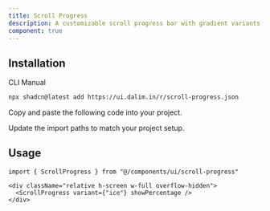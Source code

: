 ```yaml
---
title: Scroll Progress
description: A customizable scroll progress bar with gradient variants, sizes, and optional percentage display.  
component: true
---
```


<ComponentPreview
  name="scroll-progress-default"
  className="[&_.preview>[data-orientation=vertical]]:sm:max-w-[90%] **:[.preview]:min-h-[580px]"
  description="Animated colorful leaves with blur and circular motion."
  align="start"
/>

## Installation

<CodeTabs>

<TabsList>
  <TabsTrigger value="cli">CLI</TabsTrigger>
  <TabsTrigger value="manual">Manual</TabsTrigger>
</TabsList>

<TabsContent value="cli">

```bash
npx shadcn@latest add https://ui.dalim.in/r/scroll-progress.json
```

</TabsContent>

<TabsContent value="manual">

<Steps>

<Step>Copy and paste the following code into your project.</Step>

<ComponentSource name="scroll-progress" title="components/ui/scroll-progress.tsx" />

<Step>Update the import paths to match your project setup.</Step>

</Steps>

</TabsContent>

</CodeTabs>

## Usage

```tsx showLineNumbers
import { ScrollProgress } from "@/components/ui/scroll-progress"
```

```tsx showLineNumbers
<div className="relative h-screen w-full overflow-hidden">
  <ScrollProgress variant={"ice"} showPercentage /> 
</div>
```
 
